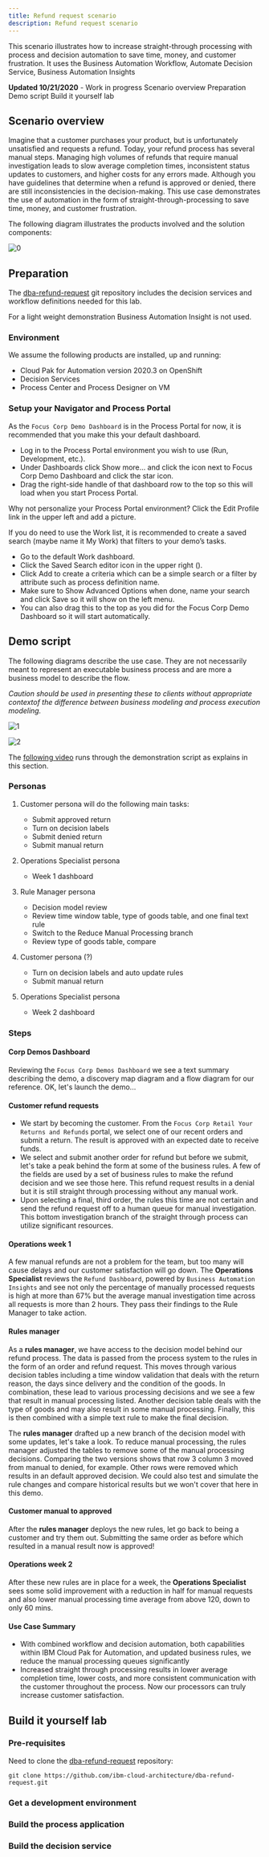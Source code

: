```yaml
---
title: Refund request scenario
description: Refund request scenario
---
```


This scenario illustrates how to increase straight-through processing with process and decision automation to save time, money, and customer frustration. It uses the Business Automation Workflow, Automate Decision Service, Business Automation Insights

<InlineNotification kind="warning">
<strong>Updated 10/21/2020</strong> - Work in progress
</InlineNotification>

<AnchorLinks>
  <AnchorLink>Scenario overview</AnchorLink>
  <AnchorLink>Preparation</AnchorLink>
  <AnchorLink>Demo script</AnchorLink>
  <AnchorLink>Build it yourself lab</AnchorLink>
</AnchorLinks>

## Scenario overview

Imagine that a customer purchases your product, but is unfortunately unsatisfied and requests a refund. Today, your refund process has several manual steps. Managing high volumes of refunds that require manual investigation leads to slow average completion times, inconsistent status updates to customers, and higher costs for any errors made. Although you have guidelines that determine when a refund is approved or denied, there are still inconsistencies in the decision-making. This use case demonstrates the use of automation in the form of straight-through-processing to save time, money, and customer frustration.

The following diagram illustrates the products involved and the solution components:

 ![0](./images/comp-view.png)

## Preparation

The [dba-refund-request](https://github.com/ibm-cloud-architecture/dba-refund-request.git) git repository includes the decision services and workflow definitions needed for this lab.

For a light weight demonstration Business Automation Insight is not used. 

### Environment

We assume the following products are installed, up and running:

* Cloud Pak for Automation version 2020.3 on OpenShift
* Decision Services
* Process Center and Process Designer on VM

### Setup your Navigator and Process Portal

As the `Focus Corp Demo Dashboard` is in the Process Portal for now, it is recommended that you make this your default dashboard.

* Log in to the Process Portal environment you wish to use (Run, Development, etc.).
* Under Dashboards click Show more… and click the icon next to Focus Corp Demo Dashboard and click the star icon.
* Drag the right-side handle of that dashboard row to the top so this will load when you start Process Portal.

Why not personalize your Process Portal environment?  Click the Edit Profile link in the upper left and add a picture.

If you do need to use the Work list, it is recommended to create a saved search (maybe name it My Work) that filters to your demo’s tasks.

* Go to the default Work dashboard.
* Click the Saved Search editor icon in the upper right ().
* Click Add to create a criteria which can be a simple search or a filter by attribute such as process definition name.
* Make sure to Show Advanced Options when done, name your search and click Save so it will show on the left menu.
* You can also drag this to the top as you did for the Focus Corp Demo Dashboard so it will start automatically.

## Demo script

The following diagrams describe the use case.  They are not necessarily meant to represent an executable business process and are more a business model to describe the flow. 

*Caution should be used in presenting these to clients without appropriate contextof the difference between business modeling and process execution modeling.*

![1](./images/bwl-discovery-map.png)


![2](./images/bwl-process.png)

The [following video](https://www.youtube.com/watch?v=u5Pw-uL5STA&feature=youtu.be) runs through the demonstration script as explains in this section.

### Personas

1. Customer persona will do the following main tasks:

    * Submit approved return
    * Turn on decision labels
    * Submit denied return
    * Submit manual return

1. Operations Specialist persona

    * Week 1 dashboard

1. Rule Manager persona

    * Decision model review
    * Review time window table, type of goods table, and one final text rule
    * Switch to the Reduce Manual Processing branch
    * Review type of goods table, compare

1. Customer persona (?)

    * Turn on decision labels and auto update rules
    * Submit manual return

1. Operations Specialist persona

    * Week 2 dashboard

### Steps

#### Corp Demos Dashboard

Reviewing the `Focus Corp Demos Dashboard` we see a text summary describing the demo, a discovery map diagram and a flow diagram for our reference.  OK, let's launch the demo...

#### Customer refund requests

* We start by becoming the customer.  From the `Focus Corp Retail Your Returns and Refunds` portal, we select one of our recent orders and submit a return.  The result is approved with an expected date to receive funds.
* We select and submit another order for refund but before we submit, let's take a peak behind the form at some of the business rules.  A few of the fields are used by a set of business rules to make the refund decision and we see those here.  This refund request results in a denial but it is still straight through processing without any manual work.
* Upon selecting a final, third order, the rules this time are not certain and send the refund request off to a human queue for manual investigation.  This bottom investigation branch of the straight through process can utilize significant resources.

#### Operations week 1

A few manual refunds are not a problem for the team, but too many will cause delays and our customer satisfaction will go down.  The **Operations Specialist** reviews the `Refund Dashboard`, powered by `Business Automation Insights` and see not only the percentage of manually processed requests is high at more than 67% but the average manual investigation time across all requests is more than 2 hours.  They pass their findings to the Rule Manager to take action.

#### Rules manager

As a **rules manager**, we have access to the decision model behind our refund process. The data is passed from the process system to the rules in the form of an order and refund request.  This moves through various decision tables including a time window validation that deals with the return reason, the days since delivery and the condition of the goods.  In combination, these lead to various processing decisions and we see a few that result in manual processing listed.  Another decision table deals with the type of goods and may also result in some manual processing.  Finally, this is then combined with a simple text rule to make the final decision.

The **rules manager** drafted up a new branch of the decision model with some updates, let's take a look.  To reduce manual processing, the rules manager adjusted the tables to remove some of the manual processing decisions.  Comparing the two versions shows that row 3 column 3 moved from manual to denied, for example.  Other rows were removed which results in an default approved decision.  We could also test and simulate the rule changes and compare historical results but we won't cover that here in this demo.

#### Customer manual to approved

After the **rules manager** deploys the new rules, let go back to being a customer and try them out.  Submitting the same order as before which resulted in a manual result now is approved!

#### Operations week 2

After these new rules are in place for a week, the **Operations Specialist** sees some solid improvement with a reduction in half for manual requests and also lower manual processing time average from above 120, down to only 60 mins.

#### Use Case Summary

* With combined workflow and decision automation, both capabilities within IBM Cloud Pak for Automation, and updated business rules, we reduce the manual processing queues significantly
* Increased straight through processing results in lower average completion time, lower costs, and more consistent communication with the customer throughout the process.  Now our processors can truly increase customer satisfaction.

## Build it yourself lab

### Pre-requisites

Need to clone the [dba-refund-request](https://github.com/ibm-cloud-architecture/dba-refund-request.git) repository:

```shell
git clone https://github.com/ibm-cloud-architecture/dba-refund-request.git
```

### Get a development environment

### Build the process application

### Build the decision service